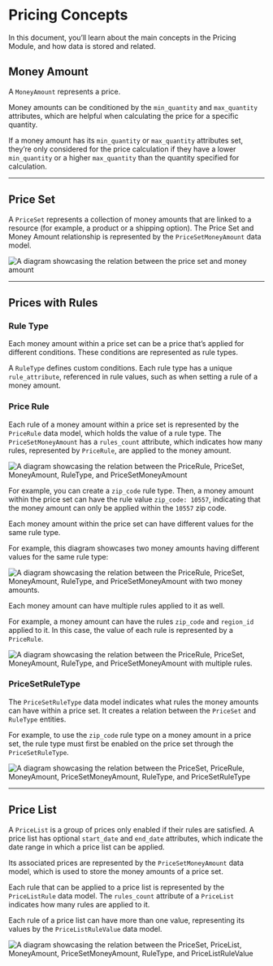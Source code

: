 # Pricing Concepts

In this document, you’ll learn about the main concepts in the Pricing Module, and how data is stored and related.

## Money Amount

A `MoneyAmount` represents a price.

Money amounts can be conditioned by the `min_quantity` and `max_quantity` attributes, which are helpful when calculating the price for a specific quantity.

If a money amount has its `min_quantity` or `max_quantity` attributes set, they’re only considered for the price calculation if they have a lower `min_quantity` or a higher `max_quantity` than the quantity specified for calculation.

---

## Price Set

A `PriceSet` represents a collection of money amounts that are linked to a resource (for example, a product or a shipping option). The Price Set and Money Amount relationship is represented by the `PriceSetMoneyAmount` data model.

![A diagram showcasing the relation between the price set and money amount](https://res.cloudinary.com/dza7lstvk/image/upload/v1709648650/Medusa%20Resources/price-set-money-amount_xeees0.jpg)

---

## Prices with Rules

### Rule Type

Each money amount within a price set can be a price that’s applied for different conditions. These conditions are represented as rule types.

A `RuleType` defines custom conditions. Each rule type has a unique `rule_attribute`, referenced in rule values, such as when setting a rule of a money amount.

### Price Rule

Each rule of a money amount within a price set is represented by the `PriceRule` data model, which holds the value of a rule type. The `PriceSetMoneyAmount` has a `rules_count` attribute, which indicates how many rules, represented by `PriceRule`, are applied to the money amount.

![A diagram showcasing the relation between the PriceRule, PriceSet, MoneyAmount, RuleType, and PriceSetMoneyAmount](https://res.cloudinary.com/dza7lstvk/image/upload/v1709648772/Medusa%20Resources/price-rule-1_vy8bn9.jpg)

For example, you can create a `zip_code` rule type. Then, a money amount within the price set can have the rule value `zip_code: 10557`, indicating that the money amount can only be applied within the `10557` zip code.

Each money amount within the price set can have different values for the same rule type.

For example, this diagram showcases two money amounts having different values for the same rule type:

![A diagram showcasing the relation between the PriceRule, PriceSet, MoneyAmount, RuleType, and PriceSetMoneyAmount with two money amounts.](https://res.cloudinary.com/dza7lstvk/image/upload/v1709648884/Medusa%20Resources/price-rule-2_b6fuyb.jpg)

Each money amount can have multiple rules applied to it as well.

For example, a money amount can have the rules `zip_code` and `region_id` applied to it. In this case, the value of each rule is represented by a `PriceRule`.

![A diagram showcasing the relation between the PriceRule, PriceSet, MoneyAmount, RuleType, and PriceSetMoneyAmount with multiple rules.](https://res.cloudinary.com/dza7lstvk/image/upload/v1709649296/Medusa%20Resources/price-rule-3_pwpocz.jpg)

### PriceSetRuleType

The `PriceSetRuleType` data model indicates what rules the money amounts can have within a price set. It creates a relation between the `PriceSet` and `RuleType` entities.

For example, to use the `zip_code` rule type on a money amount in a price set, the rule type must first be enabled on the price set through the `PriceSetRuleType`.

![A diagram showcasing the relation between the PriceSet, PriceRule, MoneyAmount, PriceSetMoneyAmount, RuleType, and PriceSetRuleType](https://res.cloudinary.com/dza7lstvk/image/upload/v1709649375/Medusa%20Resources/price-set-rule-type_cqqt0u.jpg)

---

## Price List

A `PriceList` is a group of prices only enabled if their rules are satisfied. A price list has optional `start_date` and `end_date` attributes, which indicate the date range in which a price list can be applied.

Its associated prices are represented by the `PriceSetMoneyAmount` data model, which is used to store the money amounts of a price set.

Each rule that can be applied to a price list is represented by the `PriceListRule` data model. The `rules_count` attribute of a `PriceList` indicates how many rules are applied to it.

Each rule of a price list can have more than one value, representing its values by the `PriceListRuleValue` data model.

![A diagram showcasing the relation between the PriceSet, PriceList, MoneyAmount, PriceSetMoneyAmount, RuleType, and PriceListRuleValue](https://res.cloudinary.com/dza7lstvk/image/upload/v1709641999/Medusa%20Resources/price-list_zd10yd.jpg)
